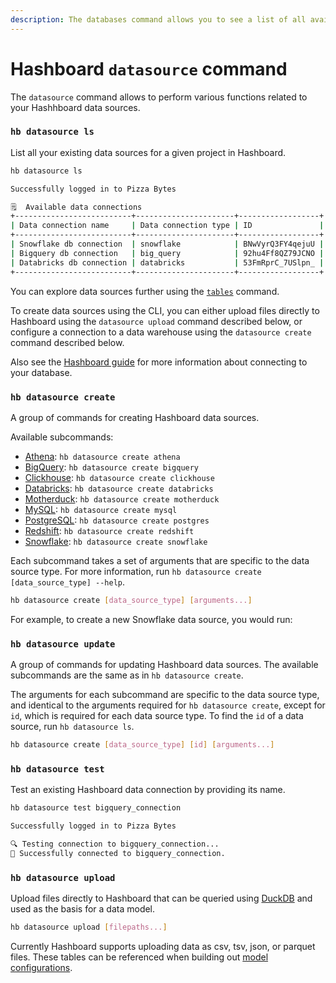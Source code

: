 ```yaml
---
description: The databases command allows you to see a list of all available database connections when developing Hashboard resources via the CLI.
---
```



# Hashboard `datasource` command

The `datasource` command allows to perform various functions related to your Hashhboard data sources.

### `hb datasource ls`
List all your existing data sources for a given project in Hashboard.

```bash copy
hb datasource ls

Successfully logged in to Pizza Bytes

🗒  Available data connections 
+--------------------------+----------------------+------------------+
| Data connection name     | Data connection type | ID               |
+--------------------------+----------------------+------------------+
| Snowflake db connection  | snowflake            | BNwVyrQ3FY4qejuU |
| Bigquery db connection   | big_query            | 92hu4Ff8QZ79JCNO |
| Databricks db connection | databricks           | 53FmRprC_7USlpn_ |
+--------------------------+----------------------+------------------+

```
You can explore data sources further using the [`tables`](./tables) command. 

To create data sources using the CLI, you can either upload files directly to Hashboard using the `datasource upload` command described below, or configure a connection to 
a data warehouse using the `datasource create` command described below.

Also see the [Hashboard guide](/docs/database-connections) for more information about connecting to your database.

### `hb datasource create`
A group of commands for creating Hashboard data sources.

Available subcommands:
- [Athena](/docs/database-connections/athena): `hb datasource create athena` 
- [BigQuery](/docs/database-connections/bigquery): `hb datasource create bigquery`
- [Clickhouse](/docs/database-connections/clickhouse): `hb datasource create clickhouse`
- [Databricks](/docs/database-connections/databricks): `hb datasource create databricks`
- [Motherduck](/docs/database-connections/motherduck): `hb datasource create motherduck`
- [MySQL](/docs/database-connections/mysql): `hb datasource create mysql`
- [PostgreSQL](/docs/database-connections/postgresql): `hb datasource create postgres`
- [Redshift](/docs/database-connections/redshift): `hb datasource create redshift`
- [Snowflake](/docs/database-connections/snowflake): `hb datasource create snowflake`

Each subcommand takes a set of arguments that are specific to the data source type. For more information, run `hb datasource create [data_source_type] --help`.

```bash copy
hb datasource create [data_source_type] [arguments...]
```

For example, to create a new Snowflake data source, you would run:

### `hb datasource update`
A group of commands for updating Hashboard data sources. The available subcommands are the same as in `hb datasource create`.

The arguments for each subcommand are specific to the data source type, and identical to the arguments required for `hb datasource create`, 
except for `id`, which is required for each data source type. To find the `id` of a data source, run `hb datasource ls`.

```bash copy
hb datasource create [data_source_type] [id] [arguments...]
```

### `hb datasource test`
Test an existing Hashboard data connection by providing its name.
```bash copy
hb datasource test bigquery_connection      

Successfully logged in to Pizza Bytes

🔍 Testing connection to bigquery_connection...
🎉 Successfully connected to bigquery_connection.
```

### `hb datasource upload`
Upload files directly to Hashboard that can be queried using [DuckDB](/docs/database-connections/duckdb) and used as the
basis for a data model.

```bash copy
hb datasource upload [filepaths...]
```

Currently Hashboard supports uploading data as csv, tsv, json, or parquet files. These tables can be referenced when building out [model configurations](/docs/data-ops/config-schema/data-models).


